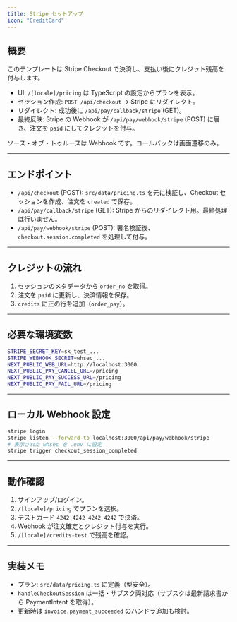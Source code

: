 ```yaml
---
title: Stripe セットアップ
icon: "CreditCard"
---
```


## 概要

このテンプレートは Stripe Checkout で決済し、支払い後にクレジット残高を付与します。

- UI: `/[locale]/pricing` は TypeScript の設定からプランを表示。
- セッション作成: `POST /api/checkout` → Stripe にリダイレクト。
- リダイレクト: 成功後に `/api/pay/callback/stripe` (GET)。
- 最終反映: Stripe の Webhook が `/api/pay/webhook/stripe` (POST) に届き、注文を `paid` にしてクレジットを付与。

ソース・オブ・トゥルースは Webhook です。コールバックは画面遷移のみ。

---

## エンドポイント

- `/api/checkout` (POST): `src/data/pricing.ts` を元に検証し、Checkout セッションを作成、注文を `created` で保存。
- `/api/pay/callback/stripe` (GET): Stripe からのリダイレクト用。最終処理は行いません。
- `/api/pay/webhook/stripe` (POST): 署名検証後、`checkout.session.completed` を処理して付与。

---

## クレジットの流れ

1) セッションのメタデータから `order_no` を取得。
2) 注文を `paid` に更新し、決済情報を保存。
3) `credits` に正の行を追加（`order_pay`）。

---

## 必要な環境変数

```bash
STRIPE_SECRET_KEY=sk_test_...
STRIPE_WEBHOOK_SECRET=whsec_...
NEXT_PUBLIC_WEB_URL=http://localhost:3000
NEXT_PUBLIC_PAY_CANCEL_URL=/pricing
NEXT_PUBLIC_PAY_SUCCESS_URL=/pricing
NEXT_PUBLIC_PAY_FAIL_URL=/pricing
```

---

## ローカル Webhook 設定

```bash
stripe login
stripe listen --forward-to localhost:3000/api/pay/webhook/stripe
# 表示された whsec を .env に設定
stripe trigger checkout_session_completed
```

---

## 動作確認

1) サインアップ/ログイン。
2) `/[locale]/pricing` でプランを選択。
3) テストカード `4242 4242 4242 4242` で決済。
4) Webhook が注文確定とクレジット付与を実行。
5) `/[locale]/credits-test` で残高を確認。

---

## 実装メモ

- プラン: `src/data/pricing.ts` に定義（型安全）。
- `handleCheckoutSession` は一括・サブスク両対応（サブスクは最新請求書から PaymentIntent を取得）。
- 更新時は `invoice.payment_succeeded` のハンドラ追加も検討。

